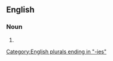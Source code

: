 ==English==

===Noun===
{{head|en|noun plural form}}

# {{plural of|individuality|lang=en}}

[[Category:English plurals ending in "-ies"]]